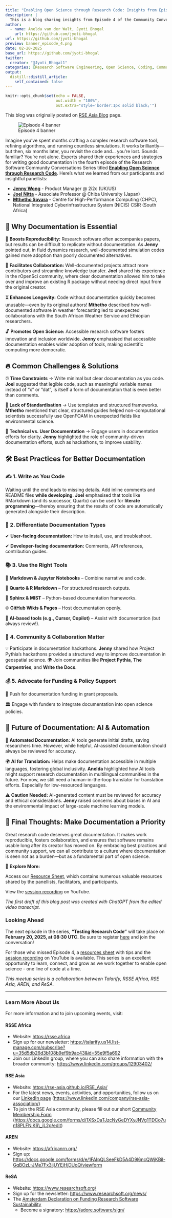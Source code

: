 ```yaml
---
title: "Enabling Open Science through Research Code: Insights from Episode 4 - Documentation for Research Code"
description: |
  This is a blog sharing insights from Episode 4 of the Community Conversation series 'Enabling Open Science Through Research Code'.
author:
  - name: Anelda van der Walt, Jyoti Bhogal
    url: https://github.com/jyoti-bhogal
url: https://github.com/jyoti-bhogal
preview: banner_episode_4.png
date: 02-20-2025
base_url: https://github.com/jyoti-bhogal
twitter:
  creator: "@Jyoti_Bhogal1"
categories: [Research Software Engineering, Open Science, Coding, Community Building, Experience Blog]
output:
  distill::distill_article:
    self_contained: false
---
```


```r
knitr::opts_chunk$set(echo = FALSE,
                      out.width = "100%",
                      out.extra="style='border:1px solid black;'")
```

This blog was originally posted on [RSE Asia Blog](https://rse-asia.github.io/RSE_Asia/blog/2025-02-18-EOSRTC_ep_4/) page.


![Episode 4 banner](banner_episode_4.png)

Imagine you’ve spent months crafting a complex research software tool, refining algorithms, and running countless simulations. It works brilliantly—but then, six months later, you revisit the code and… you’re lost. Sounds familiar? You’re not alone. Experts shared their experiences and strategies for writing good documentation in the fourth episode of the Research Software Community Conversations Series titled [**Enabling Open Science through Research Code**](https://rsse.africa/community_meetups). Here’s what we learned from our participants and insightful panellists:

* [**Jenny Wong**](https://www.linkedin.com/in/thisisjennywong/) \- Product Manager @ 2i2c (UK/US)  
* [**Joel Nitta**](https://www.joelnitta.com/) \- Associate Professor @ Chiba University (Japan)  
* [**Mthetho Sovara**](https://www.linkedin.com/in/mthetho-sovara-3a939272/) \- Centre for High-Performance Computing (CHPC), National Integrated Cyberinfrastructure System (NICIS) CSIR (South Africa)

## **📌 Why Documentation is Essential**

🚀 **Boosts Reproducibility:** Research software often accompanies papers, but results can be difficult to replicate without documentation. As **Jenny** pointed out, in fluid dynamics research, well-documented simulation codes gained more adoption than poorly documented alternatives.

🤝 **Facilitates Collaboration:** Well-documented projects attract more contributors and streamline knowledge transfer. **Joel** shared his experience in the rOpenSci community, where clear documentation allowed him to take over and improve an existing R package without needing direct input from the original creator.

⏳ **Enhances Longevity:** Code without documentation quickly becomes unusable—even by its original authors\! **Mthetho** described how well-documented software in weather forecasting led to unexpected collaborations with the South African Weather Service and Ethiopian researchers.

🔓 **Promotes Open Science:** Accessible research software fosters innovation and inclusion worldwide. **Jenny** emphasised that accessible documentation enables wider adoption of tools, making scientific computing more democratic.

## **🔥 Common Challenges & Solutions**

⏰ **Time Constraints** → Write minimal but clear documentation as you code. **Joel** suggested that legible code, such as meaningful variable names instead of “x” or “dat”, is itself a form of documentation that is even better than comments.

🧩 **Lack of Standardisation** → Use templates and structured frameworks. **Mthetho** mentioned that clear, structured guides helped non-computational scientists successfully use OpenFOAM in unexpected fields like environmental science.

🎯 **Technical vs. User Documentation** → Engage users in documentation efforts for clarity. **Jenny** highlighted the role of community-driven documentation efforts, such as hackathons, to improve usability.

## **🛠 Best Practices for Better Documentation**

### **✍️ 1\. Write as You Code**

Waiting until the end leads to missing details. Add inline comments and README files **while developing**. **Joel** emphasised that tools like RMarkdown (and its successor, Quarto) can be used for **literate programming**—thereby ensuring that the results of code are automatically generated alongside their description.  

### **🔄 2\. Differentiate Documentation Types**

✔ **User-facing documentation:** How to install, use, and troubleshoot.

✔ **Developer-facing documentation:** Comments, API references, contribution guides.

### **📚 3\. Use the Right Tools**

📄 **Markdown & Jupyter Notebooks** – Combine narrative and code. 

📝 **Quarto & R Markdown** – For structured research outputs. 

📘 **Sphinx & MIST** – Python-based documentation frameworks. 

🌐 **GitHub Wikis & Pages** – Host documentation openly. 

🤖 **AI-based tools (e.g., Cursor, Copilot)** – Assist with documentation (but always review\!).

### **🤝 4\. Community & Collaboration Matter**

💡 Participate in documentation hackathons. **Jenny** shared how Project Pythia’s hackathons provided a structured way to improve documentation in geospatial science. 🌍 Join communities like **Project Pythia**, **The Carpentries**, and **Write the Docs**.

### **💰 5\. Advocate for Funding & Policy Support**

📢 Push for documentation funding in grant proposals.

🏛 Engage with funders to integrate documentation into open science policies. 

## **🚀 Future of Documentation: AI & Automation**

🤖 **Automated Documentation:** AI tools generate initial drafts, saving researchers time. However, while helpful, AI-assisted documentation should always be reviewed for accuracy.

🌍 **AI for Translation:** Helps make documentation accessible in multiple languages, fostering global inclusivity. **Anelda** highlighted how AI tools might support research documentation in multilingual communities in the future. For now, we still need a human-in-the-loop translator for translation efforts. Especially for low-resourced languages.

⚠️ **Caution Needed:** AI-generated content must be reviewed for accuracy and ethical considerations. **Jenny** raised concerns about biases in AI and the environmental impact of large-scale machine learning models.

## **🎯 Final Thoughts: Make Documentation a Priority**

Great research code deserves great documentation. It makes work reproducible, fosters collaboration, and ensures that software remains usable long after its creator has moved on. By embracing best practices and community support, we can all contribute to a culture where documentation is seen not as a burden—but as a fundamental part of open science.

📢 **Explore More:**

Access our [Resource Sheet](https://doi.org/10.5281/zenodo.14833913), which contains numerous valuable resources shared by the panellists, facilitators, and participants. 

View the [session recording](https://youtu.be/6GJZ8mO4t9Q) on YouTube.

*The first draft of this blog post was created with ChatGPT from the edited video transcript.*

### **Looking Ahead**

The next episode in the series, **"Testing Research Code"** will take place on **February 20, 2025, at 08:30 UTC.** Be sure to register [here](https://us06web.zoom.us/meeting/register/tZArd-GvqzkiGt13BRkCV_4mAIa0uRWeGgeE#/registration) and join the conversation\!

For those who missed Episode 4, a [resources sheet](%20https://doi.org/10.5281/zenodo.14833913) with tips and the [session recording](https://youtu.be/6GJZ8mO4t9Q) on YouTube is available. This series is an excellent opportunity to learn, connect, and grow as we work together to enable open science \- one line of code at a time.

*This meetup series is a collaboration between Talarify, RSSE Africa, RSE Asia, AREN, and ReSA.* 

------------------------------------------------------------------------

### **Learn More About Us**

For more information and to join upcoming events, visit:

#### RSSE Africa

-   Website: <https://rsse.africa>\
-   Sign up for our newsletter: <https://talarify.us14.list-manage.com/subscribe?u=35d5db26d3b108b9ef9b9ac43&id=55e9f5a692>\
-   Join our LinkedIn group, where you can also share information with the broader community: <https://www.linkedin.com/groups/12903402/>

#### RSE Asia

-   Website: <https://rse-asia.github.io/RSE_Asia/>\
-   For the latest news, events, activities, and opportunities, follow us on our [LinkedIn page](https://www.linkedin.com/company/rse-asia-association/) (<https://www.linkedin.com/company/rse-asia-association/>)\
-   To join the RSE Asia community, please fill out our short [Community Membership Form](https://docs.google.com/forms/d/1XSxDaTJzcNyGeDYXyJNVg1TDCo7un18PLFNiK6_jL2g/edit) ([https://docs.google.com/forms/d/1XSxDaTJzcNyGeDYXyJNVg1TDCo7un18PLFNiK6\\\_jL2g/edit](https://docs.google.com/forms/d/1XSxDaTJzcNyGeDYXyJNVg1TDCo7un18PLFNiK6_jL2g/edit){.uri})

#### AREN

-   Website: <https://africanrn.org/>\
-   Sign up: <https://docs.google.com/forms/d/e/1FAIpQLSeeFkD5A4D9l6ncQWjKBiI-GqBOzL-JMe7Fx3ijUYEjHjDUoQ/viewform>

#### ReSA

-   Website: <https://www.researchsoft.org/>\
-   Sign up for the newsletter: <https://www.researchsoft.org/news/>\
-   The [Amsterdam Declaration on Funding Research Software Sustainability](https://ogyaqy.clicks.mlsend.com/ty/c/eyJ2Ijoie1wiYVwiOjc3ODEyOSxcImxcIjoxMzM1MDk5NDcxNDA4Njc3OTMsXCJyXCI6MTMzNTA5OTQ4NTg4OTUwNzkzfSIsInMiOiJiMTU2Y2FhYzI3YjQyZjI1In0)
    -   Become a signatory: <https://adore.software/sign/>
